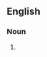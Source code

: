 {{also|place kicks}}

==English==

===Noun===
{{head|en|noun plural form}}

# {{plural of|placekick|lang=en}}